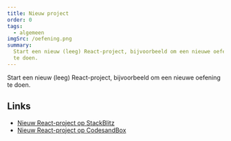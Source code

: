 ```yaml
---
title: Nieuw project
order: 0
tags:
  - algemeen
imgSrc: /oefening.png
summary:
  Start een nieuw (leeg) React-project, bijvoorbeeld om een nieuwe oefening
  te doen.
---
```


Start een nieuw (leeg) React-project, bijvoorbeeld om een nieuwe oefening
te doen.

## Links

- [Nieuw React-project op StackBlitz](https://stackblitz.com/github/vnglst/basistraining-react/tree/main/oefeningen/template)
- [Nieuw React-project op CodesandBox](https://githubbox.com/vnglst/basistraining-react/tree/main/oefeningen/template)

